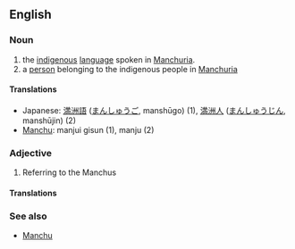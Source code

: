 ==English==

===Noun===

# the [[indigenous]] [[language]] spoken in [[Manchuria]].
# a [[person]] belonging to the indigenous people in [[Manchuria]]

====Translations====
*Japanese: [[満洲語]] ([[まんしゅうご]], manshūgo) (1), [[満洲人]] ([[まんしゅうじん]], manshūjin) (2)
*[[Manchu]]: manjui gisun (1), manju (2)

===Adjective===

# Referring to the Manchus

====Translations====

<!-- add your translations here -->

===See also===

*[[en:Manchu|Manchu]]